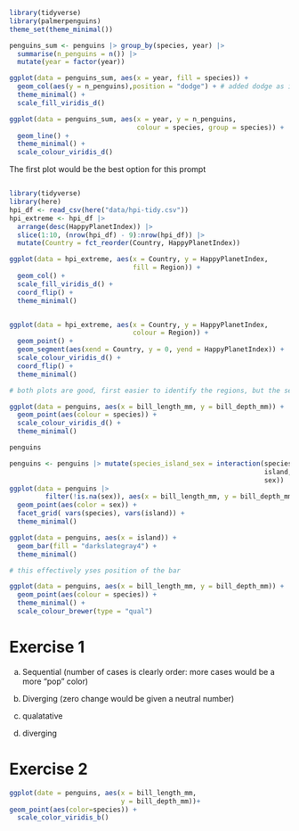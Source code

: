 

```r
library(tidyverse)
library(palmerpenguins)
theme_set(theme_minimal())

penguins_sum <- penguins |> group_by(species, year) |>
  summarise(n_penguins = n()) |>
  mutate(year = factor(year))

ggplot(data = penguins_sum, aes(x = year, fill = species)) +
  geom_col(aes(y = n_penguins),position = "dodge") + # added dodge as it would be more effect for the baseline fo the vizual
  theme_minimal() +
  scale_fill_viridis_d()
```

```r

ggplot(data = penguins_sum, aes(x = year, y = n_penguins,
                                colour = species, group = species)) +
  geom_line() +
  theme_minimal() +
  scale_colour_viridis_d()
```

The first plot would be the best option for this prompt



```r

```


```r
library(tidyverse)
library(here)
hpi_df <- read_csv(here("data/hpi-tidy.csv"))
hpi_extreme <- hpi_df |>
  arrange(desc(HappyPlanetIndex)) |>
  slice(1:10, (nrow(hpi_df) - 9):nrow(hpi_df)) |>
  mutate(Country = fct_reorder(Country, HappyPlanetIndex))

ggplot(data = hpi_extreme, aes(x = Country, y = HappyPlanetIndex,
                               fill = Region)) +
  geom_col() +
  scale_fill_viridis_d() +
  coord_flip() +
  theme_minimal()


ggplot(data = hpi_extreme, aes(x = Country, y = HappyPlanetIndex,
                               colour = Region)) +
  geom_point() +
  geom_segment(aes(xend = Country, y = 0, yend = HappyPlanetIndex)) +
  scale_colour_viridis_d() +
  coord_flip() +
  theme_minimal()

# both plots are good, first easier to identify the regions, but the second one has better ink to data ratio
```

```r
ggplot(data = penguins, aes(x = bill_length_mm, y = bill_depth_mm)) +
  geom_point(aes(colour = species)) +
  scale_colour_viridis_d() +
  theme_minimal()
```

```r
penguins
```


```r
penguins <- penguins |> mutate(species_island_sex = interaction(species, 
                                                                island,
                                                                sex))
ggplot(data = penguins |>
         filter(!is.na(sex)), aes(x = bill_length_mm, y = bill_depth_mm)) +
  geom_point(aes(color = sex)) +
  facet_grid( vars(species), vars(island)) +
  theme_minimal()
```

```r
ggplot(data = penguins, aes(x = island)) +
  geom_bar(fill = "darkslategray4") +
  theme_minimal()

# this effectively yses position of the bar
```

```r

ggplot(data = penguins, aes(x = bill_length_mm, y = bill_depth_mm)) +
  geom_point(aes(colour = species)) +
  theme_minimal() +
  scale_colour_brewer(type = "qual")
```

# Exercise 1

a.
Sequential (number of cases is clearly order: more cases would be a more "pop" color)

b.
Diverging (zero change would be given a neutral number)

c.
qualatative 

d.
diverging 



# Exercise 2

```r
ggplot(date = penguins, aes(x = bill_length_mm,
                            y = bill_depth_mm))+
geom_point(aes(color=species)) +
  scale_color_viridis_b()
```




















